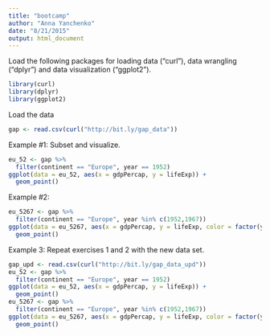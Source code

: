 ```yaml
---
title: "bootcamp"
author: "Anna Yanchenko"
date: "8/21/2015"
output: html_document
---
```


Load the following packages for loading data ("curl"), data wrangling ("dplyr") and data visualization ("ggplot2").

`````r
library(curl)
library(dplyr)
library(ggplot2)
``````

Load the data
`````r
gap <- read.csv(curl("http://bit.ly/gap_data"))
`````

Example #1:
Subset and visualize.
```r
eu_52 <- gap %>%
  filter(continent == "Europe", year == 1952)
ggplot(data = eu_52, aes(x = gdpPercap, y = lifeExp)) +
  geom_point() 
```

Example #2:
```r
eu_5267 <- gap %>%
  filter(continent == "Europe", year %in% c(1952,1967))
ggplot(data = eu_5267, aes(x = gdpPercap, y = lifeExp, color = factor(year))) +
  geom_point() 
```


Example 3: Repeat exercises 1 and 2 with the new data set.
```r
gap_upd <- read.csv(curl("http://bit.ly/gap_data_upd"))
eu_52 <- gap %>%
  filter(continent == "Europe", year == 1952)
ggplot(data = eu_52, aes(x = gdpPercap, y = lifeExp)) +
  geom_point() 
eu_5267 <- gap %>%
  filter(continent == "Europe", year %in% c(1952,1967))
ggplot(data = eu_5267, aes(x = gdpPercap, y = lifeExp, color = factor(year))) +
  geom_point() 
```

